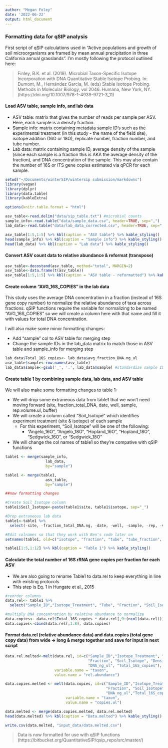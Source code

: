 ```yaml
---
author: "Megan Foley"
date: '2022-06-22'
output: html_document
---
```

### Formatting data for qSIP analysis
First script of qSIP calculations used in "Active populations and growth of soil microorganisms are framed by mean annual precipitation in three California annual grasslands". I'm mostly following the protocol outlined here:

>Finley, B.K. et al. (2019). Microbial Taxon-Specific Isotope Incorporation with DNA Quantitative Stable Isotope Probing. In: Dumont, M., Hernández García, M. (eds) Stable Isotope Probing. Methods in Molecular Biology, vol 2046. Humana, New York, NY. (https://doi.org/10.1007/978-1-4939-9721-3_11)
       
#### Load ASV table, sample info, and lab data
* ASV table: matrix that gives the number of reads per sample per ASV. Here, each sample is a density fraction.    
* Sample info: matrix containing metadata sample ID's such as the experimental treatment (in this study - the name of the field site), isotope addition (16O or 18O), replicate number, fraction number, and tube number.    
* Lab data: matrix containing sample ID, average density of the sample (since each sample is a fraction this is AKA the average density of the fraction), and DNA concentration of the sample. This may also contain the number of 16S or ITS gene copies estimated via qPCR for each sample.    
  
```r
setwd("~/Documents/winterSIP/wintersip submission/markdowns")
library(vegan)
library(dplyr)
library(data.table)
library(kableExtra)

options(knitr.table.format = "html")

asv_table<-read.delim("data/sip_table.txt") #microbial counts
sample_info<-read.table("data/sample_data.csv", header=TRUE, sep=",")
lab_data<-read.table("data/lab_data_corrected.csv", header=TRUE, sep=",")

asv_table[1:5,1:5] %>% kbl(caption = "ASV table") %>% kable_styling()
head(sample_info) %>% kbl(caption = "Sample info") %>% kable_styling()
head(lab_data) %>% kbl(caption = "Lab data") %>% kable_styling()
```
          
          
#### Convert ASV count data to relative abundance & reformat (transpose) 
  
  
```r
asv_table<-decostand(asv_table, method="total", MARGIN=2)
asv_table<-data.frame(t(asv_table))
asv_table[1:5,1:5] %>% kbl(caption = "ASV table - reformatted") %>% kable_styling()
```
      
            
#### Create column "AVG_16S_COPIES" in the lab data 
This study uses the average DNA concentration in a fraction (instead of 16S gene copy number) to normalize the relative abundance of taxa across fractions. qSIP functions require the variable for normalizing to be named "AVG_16S_COPIES" so we will create a column here with that name and fill it with values for total DNA concentration.  
  
I will also make some minor formatting changes: 

* Add "sample" col to ASV table for merging step   
* Change the sample IDs in the lab_data matrix to match those in ASV table and sample_info for merging step   
  
```r
lab_data$Total_16S_copies<- lab_data$avg_fraction_DNA.ng_ul
asv_table$sample<-row.names(asv_table)
lab_data$sample<-gsub('_', '.', lab_data$sample) #standardize sample ID's
```
  
  
#### Create table 1 by combining sample data, lab data, and  ASV table  
We will also make some formatting changes to table 1: 

* We will drop some extraneous data from table1 that we won't need moving forward (site, fraction_total_DNA, date, well, sample, rep.volume.ul, buffer)  
* We will create a column called "Soil_Isotope" which identifies experiment treatment (site & isotope) of each sample  
    * For this experiment, "Soil_Isotope" will be one of the following:  
        * "Angelo_16O", "Angelo_18O", "Hopland_16O", "Hopland_18O", "Sedgwick_16O", or "Sedgwick_18O"  
* We will change the col names of table1 so they're compative with qSIP functions  
  
  
```r
table1 <- merge(sample_info,
                  lab_data,
                  by="sample")

table1 <- merge(table1,
                  asv_table,
                  by="sample")

##now formatting changes

#Create Soil_Isotope column
table1$Soil_Isotope<-paste(table1$site, table1$isotope, sep="_")

#Drop extraneous lab data
table1<-table1 %>%
  select(-site, -fraction_total_DNA.ng, -date, -well, -sample, -rep, -volume.ul, -buffer, -sample_info)

#Edit colnames so that they work with Ben's code later on
setnames(table1, old=c("isotope", "fraction", "tube", "tube_fraction", "avg_fraction_density.g_ml", "avg_fraction_DNA.ng_ul"), new=c("Isotope_Treatment", "Fraction", "Tube", "Sample_ID", "Density_g_ml", "DNA_ng_ul"))

table1[1:5,1:12] %>% kbl(caption = "Table 1") %>% kable_styling()
```
   
        
#### Calculate the total number of 16S rRNA gene copies per fraction for each ASV  
* We are also going to rename Table1 to data.rel to keep everything in line with existing protocols  
* This step is Eq. 1 in Hungate et al., 2015 
  
```r
#reorder columns
data.rel<- table1 %>%
  select("Sample_ID","Isotope_Treatment", "Tube", "Fraction", "Soil_Isotope", "Density_g_ml", "DNA_ng_ul", "Total_16S_copies", everything())

#multiply DNA concentration by relative abundance to normalize
data.copies<- data.rel$Total_16S_copies * data.rel[,9:(ncol(data.rel))]
data.copies<-cbind(data.rel[,1:8], data.copies)
```

        
#### Format data.rel (relative abundance data) and data.copies (total gene copy data) from wide -> long & merge together and save for input in next script
   
```r
data.rel.melted<-melt(data.rel, id=c("Sample_ID","Isotope_Treatment", "Tube",
                                     "Fraction", "Soil_Isotope", "Density_g_ml",
                                     "DNA_ng_ul", "Total_16S_copies"),
                      variable.name = "taxon",
                      value.name = "rel.abundance")

data.copies.melted <- melt(data.copies, id=c("Sample_ID","Isotope_Treatment", "Tube",
                                             "Fraction", "Soil_Isotope","Density_g_ml",
                                             "DNA_ng_ul","Total_16S_copies"),
                           variable.name = "taxon",
                           value.name = "copies.ul")

data.melted <- merge(data.copies.melted, data.rel.melted)
head(data.melted) %>% kbl(caption = "Data.melted") %>% kable_styling()

write.csv(data.melted, "input_data/data.melted.csv")
```

>Data is now formatted for use with qSIP functions (https://bitbucket.org/QuantitativeSIP/qsip_repo/src/master/)